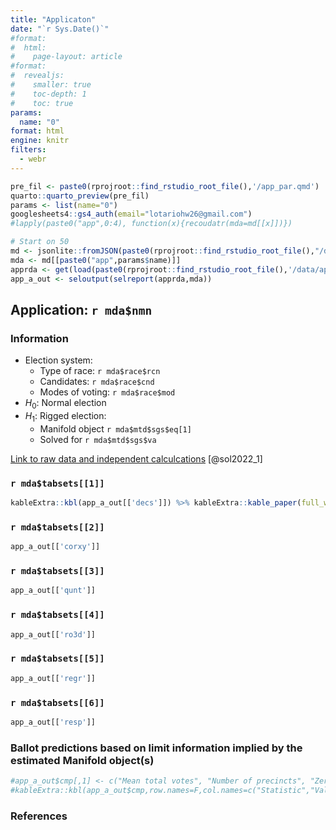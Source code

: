 ```yaml
---
title: "Applicaton"
date: "`r Sys.Date()`"
#format: 
#  html:
#    page-layout: article
#format:
#  revealjs: 
#    smaller: true
#    toc-depth: 1
#    toc: true 
params:
  name: "0"
format: html
engine: knitr
filters:
  - webr
---
```


```r
pre_fil <- paste0(rprojroot::find_rstudio_root_file(),'/app_par.qmd')
quarto::quarto_preview(pre_fil)
params <- list(name="0")
googlesheets4::gs4_auth(email="lotariohw26@gmail.com")
#lapply(paste0("app",0:4), function(x){recoudatr(mda=md[[x]])})
```























```r
# Start on 50
md <- jsonlite::fromJSON(paste0(rprojroot::find_rstudio_root_file(),"/data-raw/metadata.json"))
mda <- md[[paste0("app",params$name)]]
apprda <- get(load(paste0(rprojroot::find_rstudio_root_file(),'/data/app',params$name,".rda")))
app_a_out <- seloutput(selreport(apprda,mda))
```

## Application: `r mda$nmn`

### Information
- Election system:
  - Type of race: `r mda$race$rcn` 
  - Candidates: `r mda$race$cnd` 
  - Modes of voting: `r mda$race$mod` 

- $H_0:$ Normal election 
- $H_1:$ Rigged election: 
  - Manifold object `r mda$mtd$sgs$eq[1]`
  - Solved for `r mda$mtd$sgs$va`

[Link to raw data and independent calculcations](`r mda$sht$url`)
[@sol2022_1]

::: {.panel-tabset}
### `r mda$tabsets[[1]]`
```r
kableExtra::kbl(app_a_out[['decs']]) %>% kableExtra::kable_paper(full_width = F) %>% kableExtra::kable_styling(font_size=8)
```
### `r mda$tabsets[[2]]`
```r
app_a_out[['corxy']]
```
### `r mda$tabsets[[3]]`
```r
app_a_out[['qunt']]
```
### `r mda$tabsets[[4]]`
```r
app_a_out[['ro3d']]
```
### `r mda$tabsets[[5]]`
```r
app_a_out[['regr']]
```
### `r mda$tabsets[[6]]`
```r
app_a_out[['resp']]
```
:::

### Ballot predictions based on limit information implied by the estimated Manifold object(s)

```r
#app_a_out$cmp[,1] <- c("Mean total votes", "Number of precincts", "Zero prediction error", "In percentage", "Mean", "Standard Deviation", "Max ballot error", "1+/- prediction error", "2+/- prediction error", "2+/- prediction error", "Percentage within +/-3")
#kableExtra::kbl(app_a_out$cmp,row.names=F,col.names=c("Statistic","Value"),digits=2) %>% kableExtra::kable_paper(full_width = F) 
```

### References

::: {#refs}
:::

